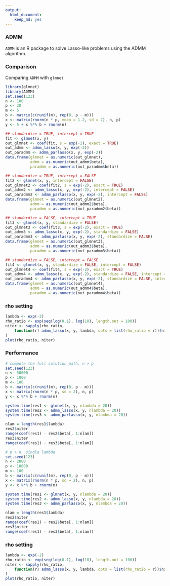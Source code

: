 ```yaml
---
output:
  html_document:
    keep_md: yes
---
```


### ADMM

`ADMM` is an R package to solve Lasso-like problems using the ADMM algorithm.

### Comparison

Comparing `ADMM` with `glmnet`

```r
library(glmnet)
library(ADMM)
set.seed(123)
n <- 100
p <- 20
m <- 5
b <- matrix(c(runif(m), rep(0, p - m)))
x <- matrix(rnorm(n * p, mean = 1.2, sd = 2), n, p)
y <- 5 + x %*% b + rnorm(n)

## standardize = TRUE, intercept = TRUE
fit <- glmnet(x, y)
out_glmnet <- coef(fit, s = exp(-2), exact = TRUE)
out_admm <- admm_lasso(x, y, exp(-2))
out_paradmm <- admm_parlasso(x, y, exp(-2))
data.frame(glmnet = as.numeric(out_glmnet),
           admm = as.numeric(out_admm$beta),
           paradmm = as.numeric(out_paradmm$beta))

## standardize = TRUE, intercept = FALSE
fit2 <- glmnet(x, y, intercept = FALSE)
out_glmnet2 <- coef(fit2, s = exp(-2), exact = TRUE)
out_admm2 <- admm_lasso(x, y, exp(-2), intercept = FALSE)
out_paradmm2 <- admm_parlasso(x, y, exp(-2), intercept = FALSE)
data.frame(glmnet = as.numeric(out_glmnet2),
           admm = as.numeric(out_admm2$beta),
           paradmm = as.numeric(out_paradmm2$beta))

## standardize = FALSE, intercept = TRUE
fit3 <- glmnet(x, y, standardize = FALSE)
out_glmnet3 <- coef(fit3, s = exp(-2), exact = TRUE)
out_admm3 <- admm_lasso(x, y, exp(-2), standardize = FALSE)
out_paradmm3 <- admm_parlasso(x, y, exp(-2), standardize = FALSE)
data.frame(glmnet = as.numeric(out_glmnet3),
           admm = as.numeric(out_admm3$beta),
           paradmm = as.numeric(out_paradmm3$beta))

## standardize = FALSE, intercept = FALSE
fit4 <- glmnet(x, y, standardize = FALSE, intercept = FALSE)
out_glmnet4 <- coef(fit4, s = exp(-2), exact = TRUE)
out_admm4 <- admm_lasso(x, y, exp(-2), standardize = FALSE, intercept = FALSE)
out_paradmm4 <- admm_parlasso(x, y, exp(-2), standardize = FALSE, intercept = FALSE)
data.frame(glmnet = as.numeric(out_glmnet4),
           admm = as.numeric(out_admm4$beta),
           paradmm = as.numeric(out_paradmm4$beta))
```

### rho setting

```r
lambda <- exp(-2)
rho_ratio <- exp(seq(log(0.1), log(10), length.out = 100))
niter <- sapply(rho_ratio,
    function(r) admm_lasso(x, y, lambda, opts = list(rho_ratio = r))$niter
)
plot(rho_ratio, niter)
```

### Performance

```r
# compute the full solution path, n > p
set.seed(123)
n <- 50000
p <- 1000
m <- 100
b <- matrix(c(runif(m), rep(0, p - m)))
x <- matrix(rnorm(n * p, sd = 2), n, p)
y <- x %*% b + rnorm(n)

system.time(res1 <- glmnet(x, y, nlambda = 20))
system.time(res2 <- admm_lasso(x, y, nlambda = 20))
system.time(res3 <- admm_parlasso(x, y, nlambda = 20))

nlam = length(res1$lambda)
res2$niter
range(coef(res1) - res2$beta[, 1:nlam])
res3$niter
range(coef(res1) - res3$beta[, 1:nlam])

# p > n, single lambda
set.seed(123)
n <- 2000
p <- 10000
m <- 100
b <- matrix(c(runif(m), rep(0, p - m)))
x <- matrix(rnorm(n * p, sd = 2), n, p)
y <- x %*% b + rnorm(n)

system.time(res1 <- glmnet(x, y, nlambda = 20))
system.time(res2 <- admm_lasso(x, y, nlambda = 20))
system.time(res3 <- admm_parlasso(x, y, nlambda = 20))

nlam = length(res1$lambda)
res2$niter
range(coef(res1) - res2$beta[, 1:nlam])
res3$niter
range(coef(res1) - res3$beta[, 1:nlam])
```

### rho setting

```r
lambda <- exp(-2)
rho_ratio <- exp(seq(log(0.1), log(10), length.out = 100))
niter <- sapply(rho_ratio,
    function(r) admm_lasso(x, y, lambda, opts = list(rho_ratio = r))$niter
)
plot(rho_ratio, niter)
```
